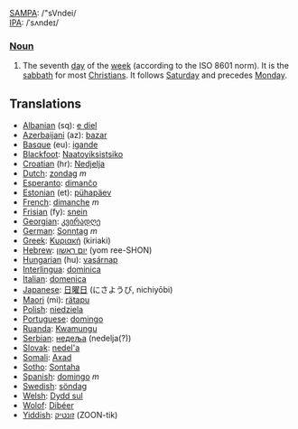 [[w:SAMPA|SAMPA]]: /"sVndei/<br>
[[w:IPA|IPA]]: /ˈsʌndeɪ/

===[[Noun]]===

#The seventh [[day]] of the [[week]] (according to the ISO 8601 norm). It is the [[sabbath]] for most [[Christian]]s.  It follows [[Saturday]] and precedes [[Monday]].

==Translations==
*[[Albanian]] (sq): [[e diel]]
*[[Azerbaijani]] (az): [[bazar]]
*[[Basque]] (eu): [[igande]]
*[[Blackfoot]]: [[Naatoyiksistsiko]]
*[[Croatian]] (hr): [[Nedjelja]]
*[[Dutch]]: [[zondag]] ''m''
*[[Esperanto]]: [[dimanĉo]]
*[[Estonian]] (et): [[pühapäev]]
*[[French]]: [[dimanche]] ''m''
*[[Frisian]] (fy): [[snein]]
*[[Georgian]]: [[კვირადღე]]
*[[German]]: [[Sonntag]] ''m''
*[[Greek]]: [[Κυριακή]] (kiriaki)
*[[Hebrew]]: [[יום ראשון]] (yom ree-SHON)
*[[Hungarian]] (hu): [[vasárnap]]
*[[Interlingua]]: [[dominica]]
*[[Italian]]: [[domenica]]
*[[Japanese]]: [[日曜日]] (にさようび, nichiyōbi)
*[[Maori]] (mi): [[rätapu]]
*[[Polish]]: [[niedziela]]
*[[Portuguese]]: [[domingo]]
*[[Ruanda]]: [[Kwamungu]]
*[[Serbian]]: [[недеља]] (nedelja(?))
*[[Slovak]]: [[nedel'a]]
*[[Somali]]: [[Axad]]
*[[Sotho]]: [[Sontaha]]
*[[Spanish]]: [[domingo]] ''m''
*[[Swedish]]: [[söndag]]
*[[Welsh]]: [[Dydd sul]]
*[[Wolof]]: [[Dibéer]]
*[[Yiddish]]: [[זונטיק]] (ZOON-tik)